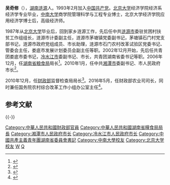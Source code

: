 '''吴奇修'''（{{bd|1966年|6月||catIdx=W吴}}），[[湖南|湖南]][[涟源|涟源]]人。1993年2月加入[[中国共产党|中国共产党]]。[[北京大学|北京大学]]经济学院经济系经济学专业毕业，[[中南大学|中南大学]]商学院管理科学与工程专业博士，北京大学经济学院应用经济学博士后，高级经济师。

1987年从[[北京大学|北京大学]]毕业后，回到家乡涟源工作，先后任中共[[涟源市|涟源市]]委驻贫困村扶贫工作组组长，涟源市计委副主任，涟源市茅塘镇党委副书记，茅塘镇石门村党支部书记，涟源市政府党组成员、市长助理，涟源市石门农村改革试验区党委书记、管委会主任，娄底市发展计划委员会副主任等职。2002年12月开始，先后任共青团娄底市委书记，[[冷水江市|冷水江市]]委副书记、市长，共青团湖南省委书记等职。2006年12月，任[[湖南省粮食局|湖南省粮食局]]局长<ref>{{Cite web |url=http://www.xiaogushi.com/Article/rensheng/20110909113714.htm |title=存档副本 |accessdate=2012-02-06 |archive-date=2011-10-19 |archive-url=https://web.archive.org/web/20111019015237/http://www.xiaogushi.com/Article/rensheng/20110909113714.htm |dead-url=no }}</ref>。2010年1月，任中共[[湘潭市|湘潭市]]委副书记、市人民政府市长<ref>{{Cite web |url=http://bbs.rednet.cn/forum.php?mod=viewthread&tid=21571789&page=2 |title=存档副本 |access-date=2012-02-06 |archive-url=https://web.archive.org/web/20150104105632/http://bbs.rednet.cn/forum.php?mod=viewthread&tid=21571789&page=2 |archive-date=2015-01-04 |dead-url=yes }}</ref>。

2010年12月，任[[中华人民共和国财政部|财政部]]监督检查局局长<ref>{{Cite web |url=http://cpc.people.com.cn/GB/164113/13606324.html |title=存档副本 |accessdate=2012-02-06 |archive-date=2012-06-07 |archive-url=https://web.archive.org/web/20120607060243/http://cpc.people.com.cn/GB/164113/13606324.html |dead-url=no }}</ref>。2016年5月，任财政部农业司司长，同时兼任国务院农村综合改革工作小组办公室主任<ref>{{cite news|title=娄底人吴奇修任财政部农业司司长 曾任湖南湘潭市长|url=http://hunan.voc.com.cn/article/201605/201605040950344352.html|accessdate=2016-05-04|newspaper=华声在线|archive-date=2017-01-11|archive-url=https://web.archive.org/web/20170111121519/http://hunan.voc.com.cn/article/201605/201605040950344352.html|dead-url=no}}</ref>。

==参考文献==
<references />

{{-}}
{{start box}}
{{s-gov|prc}}
{{s-before|[[]]}}
{{s-title|[[中华人民共和国财政部|中华人民共和国财政部]]农业司司长|2016年5月—}}
{{s-inc}}
{{s-before|[[耿虹|耿　虹]]}}
{{s-title|[[中华人民共和国财政部|中华人民共和国财政部]]监督检查局局长|2010年12月—2016年5月}}
{{s-after|[[]]}}
{{s-before|[[余爱国|余爱国]]}}
{{s-title|[[湘潭市人民政府|湘潭市人民政府]]市长|2010年1月—2010年12月}}
{{s-after|[[史耀斌|史耀斌]]}}
{{s-before|[[王柏林|王柏林]]}}
{{s-title|[[湖南省粮食局|湖南省粮食局]]局长|2006年12月—2010年1月}}
{{s-after|[[夏文星|夏文星]]}}
{{s-before|[[谢志雄|谢志雄]]}}
{{s-title|[[冷水江市人民政府|冷水江市人民政府]]市长|2004年4月—2004年11月}}
{{s-after|[[刘小龙|刘小龙]]}}
{{s-civ}}
{{s-before|[[谭平|谭　平]]}}
{{s-title|[[中国共产主义青年团|中国共产主义青年团]]湖南省委书记|2004年11月—2006年12月}}
{{s-after|[[李晖_(湖南)|李　晖]]}}
{{s-before|[[张值恒|张值恒]]}}
{{s-title|[[中国共产主义青年团|中国共产主义青年团]]娄底市委书记|2002年12月—2004年4月}}
{{s-after|[[梁立坚|梁立坚]]}}
{{end box}}

{{各省级行政区团委书记}}

{{DEFAULTSORT:Wu吳}}
[[Category:中華人民共和國財政部官員|Category:中華人民共和國財政部官員]]
[[Category:中華人民共和國湖南省糧食局局長|Category:中華人民共和國湖南省糧食局局長]]
[[Category:湘潭市人民政府市长|Category:湘潭市人民政府市长]]
[[Category:冷水江市人民政府市长|Category:冷水江市人民政府市长]]
[[Category:中國共產主義青年團湖南省委員會書記|Category:中國共產主義青年團湖南省委員會書記]]
[[Category:中南大學校友|Category:中南大學校友]]
[[Category:北京大学校友|Category:北京大学校友]]
[[Category:涟源人|W]]
[[Category:吴姓|Q]]